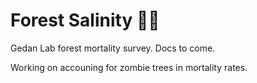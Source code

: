 # Forest Salinity 🌲🧂

Gedan Lab forest mortality survey. Docs to come.

Working on accouning for zombie trees in mortality rates.
